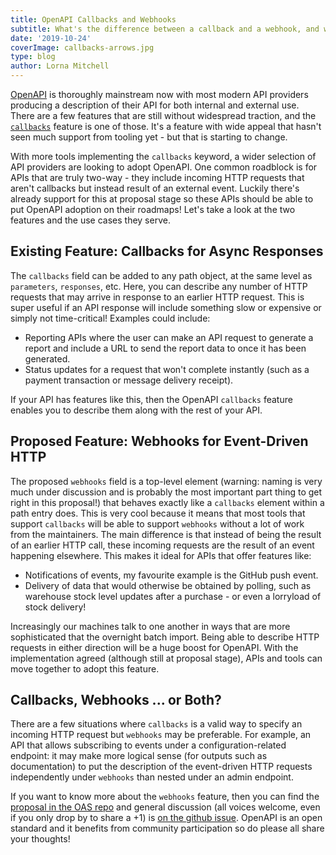 ```yaml
---
title: OpenAPI Callbacks and Webhooks
subtitle: What's the difference between a callback and a webhook, and which does OpenAPI support? Read on to find out the current status and upcoming changes for asynchronous and two-way APIs.
date: '2019-10-24'
coverImage: callbacks-arrows.jpg
type: blog
author: Lorna Mitchell
---
```


[OpenAPI](https://www.openapis.org/) is thoroughly mainstream now with most
modern API providers producing a description of their API for both internal and
external use. There are a few features that are still without widespread
traction, and the
[`callbacks`](https://spec.openapis.org/oas/v3.0.2#operation-object) feature is
one of those. It's a feature with wide appeal that hasn't seen much support from
tooling yet - but that is starting to change.

With more tools implementing the `callbacks` keyword, a wider selection of API
providers are looking to adopt OpenAPI. One common roadblock is for APIs that
are truly two-way - they include incoming HTTP requests that aren't callbacks
but instead result of an external event. Luckily there's already support for
this at proposal stage so these APIs should be able to put OpenAPI adoption on
their roadmaps! Let's take a look at the two features and the use cases they
serve.

## Existing Feature: Callbacks for Async Responses

The `callbacks` field can be added to any path object, at the same level as
`parameters`, `responses`, etc. Here, you can describe any number of HTTP
requests that may arrive in response to an earlier HTTP request. This is super
useful if an API response will include something slow or expensive or simply not
time-critical! Examples could include:

* Reporting APIs where the user can make an API request to generate a report and
include a URL to send the report data to once it has been generated. 
* Status updates for a request that won't complete instantly (such as a payment
transaction or message delivery receipt).

If your API has features like this, then the OpenAPI `callbacks` feature enables
you to describe them along with the rest of your API.

## Proposed Feature: Webhooks for Event-Driven HTTP

The proposed `webhooks` field is a top-level element (warning: naming is very
much under discussion and is probably the most important part thing to get right
in this proposal!) that behaves exactly like a `callbacks` element within a path
entry does. This is very cool because it means that most tools that support
`callbacks` will be able to support `webhooks` without a lot of work from the
maintainers. The main difference is that instead of being the result of an
earlier HTTP call, these incoming requests are the result of an event happening
elsewhere. This makes it ideal for APIs that offer features like:

* Notifications of events, my favourite example is the GitHub push event. 
* Delivery of data that would otherwise be obtained by polling, such as warehouse
stock level updates after a purchase - or even a lorryload of stock delivery!

Increasingly our machines talk to one another in ways that are more
sophisticated that the overnight batch import. Being able to describe HTTP
requests in either direction will be a huge boost for OpenAPI. With the
implementation agreed (although still at proposal stage), APIs and tools can
move together to adopt this feature.

## Callbacks, Webhooks ... or Both?

There are a few situations where `callbacks` is a valid way to specify an
incoming HTTP request but `webhooks` may be preferable. For example, an API that
allows subscribing to events under a configuration-related endpoint: it may make
more logical sense (for outputs such as documentation) to put the description of
the event-driven HTTP requests independently under `webhooks` than nested under
an admin endpoint.

If you want to know more about the `webhooks` feature, then you can find the
[proposal in the OAS
repo](https://github.com/OAI/OpenAPI-Specification/blob/master/proposals/002_Webhooks.md)
and general discussion (all voices welcome, even if you only drop by to share a
+1) is [on the github
issue](https://github.com/OAI/OpenAPI-Specification/issues/1968). OpenAPI is an
open standard and it benefits from community participation so do please all
share your thoughts!
